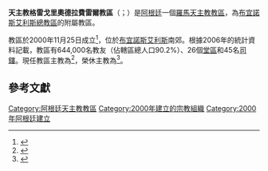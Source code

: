 {{Multiple issues|
{{Primarysources|time=2020-06-10T12:52:14+00:00}}
{{Refimprove|time=2020-06-10T12:52:14+00:00}}
}}
{{NoteTA
|1=zh-hant:瑪爾定; zh-hans:玛尔定; zh-hk:瑪定;
}}
{{Infobox Roman Catholic diocese
|Roman Catholic Diocese of = 天主教格雷戈里奧德拉費雷爾教區
|Latin name of diocese = Dioecesis Gregorii de Laferrere
|border = catholic
|image = 
|caption = 基督君王主教座堂
|location = [[阿根廷|阿根廷]]
|territory =[[布宜諾斯艾利斯|布宜諾斯艾利斯]]南郊
|population = 644,000
|rite = [[羅馬禮|羅馬禮]]
|patron = [[花地瑪聖母|花地瑪聖母]]
|province = [[天主教布宜諾斯艾利斯總教區|布宜諾斯艾利斯]]
|established = 2000年11月25日
|cathedral = 基督君王主教座堂
|co-cathedral =
|leadership = 主教
|website =
|pope = {{incumbent pope}}
|ordinary = {{link-de|喬治·瑪定·托雷斯-卡爾博內利|Jorge Martín Torres Carbonell}}
|coadjutor bishop =
|auxiliary =
|emeritus = {{link-en|若望·歐拉西奧·蘇阿雷斯|Juan Horacio Suárez}}
}}

'''天主教格雷戈里奧德拉費雷爾教區'''（{{lang-la|Dioecesis Gregorii de Laferrere}}；{{lang-es|Diócesis de Gregorio de Laferrère}}）是[[阿根廷|阿根廷]]一個[[羅馬天主教|羅馬天主教]][[教區|教區]]，為[[天主教布宜諾斯艾利斯總教區|布宜諾斯艾利斯總教區]]的附屬教區。

教區於2000年11月25日成立<ref>{{cite web |title=GREGORII DE LAFERRERE* |url=https://w2.vatican.va/content/john-paul-ii/la/apost_constitutions/documents/hf_jp-ii_apc_20001125_haud-parva-laetitia.html |publisher=Libreria Editrice Vaticana |accessdate=2020-06-10 |archiveurl=https://web.archive.org/web/20200610124938/https://w2.vatican.va/content/john-paul-ii/la/apost_constitutions/documents/hf_jp-ii_apc_20001125_haud-parva-laetitia.html |archivedate=2020-06-10 |language=la |date=2000-11-25 |dead-url=no }}</ref>，位於[[布宜諾斯艾利斯|布宜諾斯艾利斯]]南郊。根據2006年的統計資料記載，教區有644,000名教友（佔轄區總人口90.2%）、26個[[堂區|堂區]]和45名[[司鐸|司鐸]]。現任教區主教為{{link-de|喬治·瑪定·托雷斯-卡爾博內利|Jorge Martín Torres Carbonell}}<ref>{{cite press release |title=Resignations and Appointments, 30.06.2020 |url=https://press.vatican.va/content/salastampa/en/bollettino/pubblico/2020/06/30/200630b.html |publisher=Holy See Press Office |accessdate=2020-06-30 |archiveurl=https://web.archive.org/web/20200630172858/https://press.vatican.va/content/salastampa/en/bollettino/pubblico/2020/06/30/200630b.html |archivedate=2020-06-30 |language=en |date=2020-06-30 |dead-url=no }}</ref>，榮休主教為{{link-en|若望·歐拉西奧·蘇阿雷斯|Juan Horacio Suárez}}<ref>{{cite press release |title=RINUNCE E NOMINE, 19.12.2013 |url=https://press.vatican.va/content/salastampa/it/bollettino/pubblico/2013/12/19/0854/01923.html |publisher=Sala Stampa della Santa Sede |accessdate=2020-06-10 |archiveurl=https://web.archive.org/web/20200610122657/https://press.vatican.va/content/salastampa/it/bollettino/pubblico/2013/12/19/0854/01923.html |archivedate=2020-06-10 |language=it |date=2013-12-19 |dead-url=no }}</ref>。

==參考文獻==
{{reflist}}

{{阿根廷天主教教區}}

{{DEFAULTSORT:Gregorii}}
[[Category:阿根廷天主教教區|Category:阿根廷天主教教區]]
[[Category:2000年建立的宗教組織|Category:2000年建立的宗教組織]]
[[Category:2000年阿根廷建立|Category:2000年阿根廷建立]]